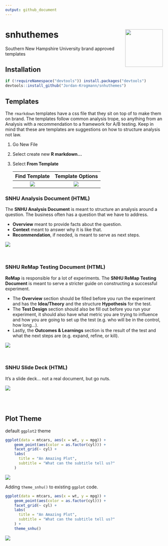 ```yaml
---
output: github_document
---
```

# snhuthemes <img src="./imgs/snhu-logo.png" align="right" width="120" />

Southern New Hampshire University brand approved templates

## Installation

```r
if (!requireNamespace("devtools")) install.packages("devtools")
devtools::install_github("Jordan-Krogmann/snhuthemes")
```

## Templates

The `rmarkdown` templates have a css file that they sit on top of to make them on brand. The templates follow common analysis trope, so anything from an Analysis with a recommendation to a framework for A/B  testing.  Keep in mind that these are templates are suggestions on how to structure analysis not law.

1. Go New File
2. Select create new __R markdown...__
3. Select __From Template__
    
   Find Template          |      Template Options
:-------------------------:|:-------------------------:
![](./imgs/template_2.PNG) |  ![](./imgs/template_3.PNG)


### SNHU Analysis Document (HTML)

The __SNHU Analysis Document__ is meant to structure an analysis around a question.  The business often has a question that we have to address. 

+ __Overview__ meant to provide facts about the question. 
+ __Context__ meant to answer why it is like that. 
+ __Recommendation__, if needed, is meant to serve as next steps.


![](./imgs/template_4.PNG)

<br>

### SNHU ReMap Testing Document (HTML)

__ReMap__ is responsible for a lot of experiments.  The __SNHU ReMap Testing Document__  is meant to serve a stricter guide on constructing a successful experiment.  

+ The __Overview__ section should be filled before you run the experiment and has the __Idea/Theory__ and the structure __Hypothesis__ for the test.  
+ The __Test Design__ section should also be fill out before you run your experiment, it should also have what metric you are trying to influence and how you are going to set up the test (e.g. who will be in the control, how long...).  
+ Lastly, the __Outcomes & Learnings__ section is the result of the test and what the next steps are (e.g. expand, refine, or kill). 


![](./imgs/reamp.PNG)  

<br>

### SNHU Slide Deck (HTML)

It's a slide deck... not a real document, but go nuts.


![](./imgs/slide_2.PNG)  

<br>
<br>

## Plot Theme

default `ggplot2` theme

``` r
ggplot(data = mtcars, aes(x = wt, y = mpg)) +
    geom_point(aes(color = as.factor(cyl))) +
    facet_grid(~ cyl) + 
    labs(
      title = "An Amazing Plot",
      subtitle = "What can the subtitle tell us?"
    ) 
```

![](./imgs/ggplot2_theme_plt.png)


Adding `theme_snhu()` to existing `ggplot` code.

``` r
ggplot(data = mtcars, aes(x = wt, y = mpg)) +
    geom_point(aes(color = as.factor(cyl))) +
    facet_grid(~ cyl) + 
    labs(
      title = "An Amazing Plot",
      subtitle = "What can the subtitle tell us?"
    ) + 
    theme_snhu()
```

![](./imgs/snhu_theme_plt.png)

